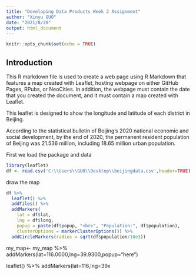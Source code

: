---
title: "Developing Data Products Week 2 Assignment"
author: "Xinyu GUO"
date: "2021/8/28"
output: html_document
---

```{r setup, include=FALSE}
knitr::opts_chunk$set(echo = TRUE)
```

## Introduction

This R markdown file is used to create a web page using R Markdown that features a map created with Leaflet, hosting webpage on either GitHub Pages, RPubs, or NeoCities. In addition, the webpage must contain the date that you created the document, and it must contain a map created with Leaflet.

This leaflet is designed to show the longitude and latitude of each district in Beijing. 

According to the statistical bulletin of Beijing's 2020 national economic and social development, by the end of 2020, the permanent resident population of Beijing was 21.536 million, including 18.65 million urban population.

First we load the package and data
```{r}
library(leaflet)
df <- read.csv('C:\\Users\\GUO\\Desktop\\beijingdata.csv',header=TRUE)
```

draw the map
```{r}
df %>% 
  leaflet() %>%
  addTiles() %>%
  addMarkers(
    lat = df$lat, 
    lng = df$long, 
    popup = paste(df$popup, "<br>", "Population:", df$population),
    clusterOptions = markerClusterOptions()) %>%
  addCircleMarkers(radius = sqrt(df$population/10e3))
```
my_map<- my_map %>%
addMarkers(lat=116.0000,lng=39.9300,popup="here")


leaflet() %>%
  addMarkers(lat=116,lng=39x